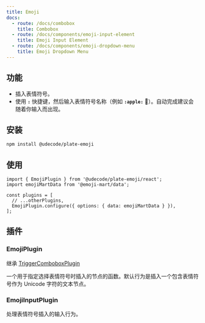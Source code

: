 ```yaml
---
title: Emoji
docs:
  - route: /docs/combobox
    title: Combobox
  - route: /docs/components/emoji-input-element
    title: Emoji Input Element
  - route: /docs/components/emoji-dropdown-menu
    title: Emoji Dropdown Menu
---
```


<ComponentPreview name="emoji-demo" />

<PackageInfo>

## 功能

- 插入表情符号。
- 使用 **`:`** 快捷键，然后输入表情符号名称（例如 **`:apple:`** 🍎）。自动完成建议会随着你输入而出现。

</PackageInfo>

## 安装

```bash
npm install @udecode/plate-emoji
```

## 使用

```tsx
import { EmojiPlugin } from '@udecode/plate-emoji/react';
import emojiMartData from '@emoji-mart/data';

const plugins = [
  // ...otherPlugins,
  EmojiPlugin.configure({ options: { data: emojiMartData } }),
];
```

## 插件

### EmojiPlugin

继承 [TriggerComboboxPlugin](/docs/combobox#options)

<APIOptions>
<APIItem name="createEmojiNode" type="(emoji: TEmoji): ElementOrTextOf<any>" optional>
  一个用于指定选择表情符号时插入的节点的函数。默认行为是插入一个包含表情符号作为 Unicode 字符的文本节点。
</APIItem>
</APIOptions>

### EmojiInputPlugin

处理表情符号插入的输入行为。
